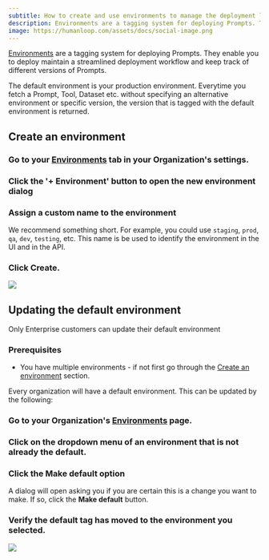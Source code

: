 ```yaml
---
subtitle: How to create and use environments to manage the deployment lifecycle of Prompts
description: Environments are a tagging system for deploying Prompts. They enable you to deploy maintain a streamlined deployment workflow and keep track of different versions of Prompts.
image: https://humanloop.com/assets/docs/social-image.png
---
```


[Environments](/docs/concepts/environments) are a tagging system for deploying Prompts. They enable you to deploy maintain a streamlined deployment workflow and keep track of different versions of Prompts.

The default environment is your production environment. Everytime you fetch a Prompt, Tool, Dataset etc. without specifying an alternative environment or specific version, the version that is tagged with the default environment is returned.

## Create an environment

<Steps>

### Go to your [Environments](https://app.humanloop.com/account/environments) tab in your Organization's settings.

### Click the '**+ Environment**' button to open the new environment dialog

### Assign a custom name to the environment

We recommend something short. For example, you could use `staging`, `prod`, `qa`, `dev`, `testing`, etc. This name is be used to identify the environment in the UI and in the API.

### Click **Create**.

</Steps>

<img src="../../../assets/images/cb0f398-image.png" />

## Updating the default environment

<Warning>
  Only Enterprise customers can update their default environment
</Warning>

### Prerequisites

- You have multiple environments - if not first go through the [Create an
  environment](/docs/development/guides/create-deployment-environments#create-an-environment) section.

Every organization will have a default environment. This can be updated by the following:

<Steps>

### Go to your Organization's [Environments](https://app.humanloop.com/account/environments) page.

### Click on the dropdown menu of an environment that is not already the default.

### Click the **Make default** option

A dialog will open asking you if you are certain this is a change you want to make. If so, click the **Make default** button.

### Verify the default tag has moved to the environment you selected.

</Steps>

<img src="../../../assets/images/962074b-image.png" />

